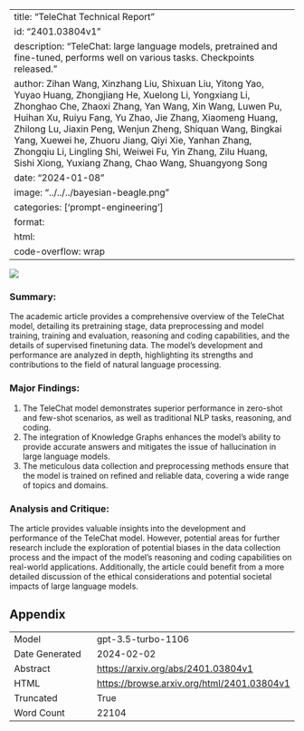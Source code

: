 
---
title: "TeleChat Technical Report"
id: "2401.03804v1"
description: "TeleChat: large language models, pretrained and fine-tuned, performs well on various tasks. Checkpoints released."
author: Zihan Wang, Xinzhang Liu, Shixuan Liu, Yitong Yao, Yuyao Huang, Zhongjiang He, Xuelong Li, Yongxiang Li, Zhonghao Che, Zhaoxi Zhang, Yan Wang, Xin Wang, Luwen Pu, Huihan Xu, Ruiyu Fang, Yu Zhao, Jie Zhang, Xiaomeng Huang, Zhilong Lu, Jiaxin Peng, Wenjun Zheng, Shiquan Wang, Bingkai Yang, Xuewei he, Zhuoru Jiang, Qiyi Xie, Yanhan Zhang, Zhongqiu Li, Lingling Shi, Weiwei Fu, Yin Zhang, Zilu Huang, Sishi Xiong, Yuxiang Zhang, Chao Wang, Shuangyong Song
date: "2024-01-08"
image: "../../../bayesian-beagle.png"
categories: ['prompt-engineering']
format:
  html:
    code-overflow: wrap
---

![](None)

### Summary:

The academic article provides a comprehensive overview of the TeleChat model, detailing its pretraining stage, data preprocessing and model training, training and evaluation, reasoning and coding capabilities, and the details of supervised finetuning data. The model's development and performance are analyzed in depth, highlighting its strengths and contributions to the field of natural language processing.

### Major Findings:
1. The TeleChat model demonstrates superior performance in zero-shot and few-shot scenarios, as well as traditional NLP tasks, reasoning, and coding.
2. The integration of Knowledge Graphs enhances the model's ability to provide accurate answers and mitigates the issue of hallucination in large language models.
3. The meticulous data collection and preprocessing methods ensure that the model is trained on refined and reliable data, covering a wide range of topics and domains.

### Analysis and Critique:
The article provides valuable insights into the development and performance of the TeleChat model. However, potential areas for further research include the exploration of potential biases in the data collection process and the impact of the model's reasoning and coding capabilities on real-world applications. Additionally, the article could benefit from a more detailed discussion of the ethical considerations and potential societal impacts of large language models.

## Appendix

|          |          |
|----------|----------|
| Model     | gpt-3.5-turbo-1106       |
| Date Generated     | 2024-02-02       |
| Abstract | [https://arxiv.org/abs/2401.03804v1](https://arxiv.org/abs/2401.03804v1)        |
| HTML     | [https://browse.arxiv.org/html/2401.03804v1](https://browse.arxiv.org/html/2401.03804v1)       |
| Truncated       | True       |
| Word Count       | 22104       |